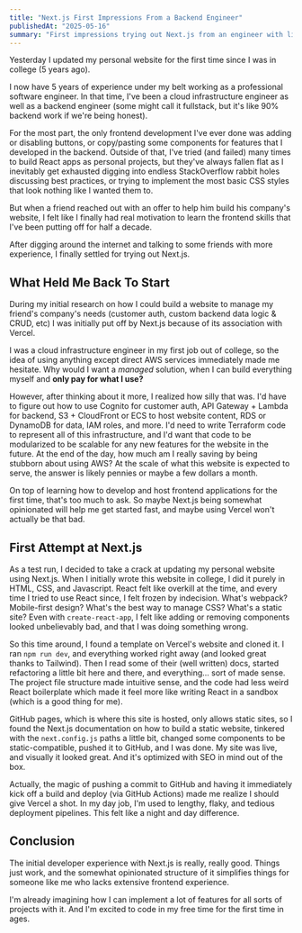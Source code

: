```yaml
---
title: "Next.js First Impressions From a Backend Engineer"
publishedAt: "2025-05-16"
summary: "First impressions trying out Next.js from an engineer with limited frontend experience."
---
```


Yesterday I updated my personal website for the first time since I was in college (5 years ago).

I now have 5 years of experience under my belt working as a professional software engineer.
In that time, I've been a cloud infrastructure engineer as well as a backend engineer (some might call it fullstack, but it's like 90% backend work if we're being honest).

For the most part, the only frontend development I've ever done was adding or disabling buttons, or copy/pasting some components for features that I developed in the backend.
Outside of that, I've tried (and failed) many times to build React apps as personal projects,
but they've always fallen flat as I inevitably get exhausted digging into endless StackOverflow rabbit holes discussing best practices, or trying to implement the most basic CSS styles that look nothing like I wanted them to.

But when a friend reached out with an offer to help him build his company's website, I felt like I finally had real motivation to learn the frontend skills that I've been putting off for half a decade.

After digging around the internet and talking to some friends with more experience, I finally settled for trying out Next.js.

## What Held Me Back To Start

During my initial research on how I could build a website to manage my friend's company's needs (customer auth, custom backend data logic & CRUD, etc) I was initially put off by Next.js because of its association with Vercel.

I was a cloud infrastructure engineer in my first job out of college, so the idea of using anything except direct AWS services immediately made me hesitate. Why would I want a _managed_ solution, when I can build everything myself and **only pay for what I use?**

However, after thinking about it more, I realized how silly that was. I'd have to figure out how to use Cognito for customer auth, API Gateway + Lambda for backend, S3 + CloudFront or ECS to host website content, RDS or DynamoDB for data, IAM roles, and more.
I'd need to write Terraform code to represent all of this infrastructure, and I'd want that code to be modularized to be scalable for any new features for the website in the future. At the end of the day, how much am I really saving by being stubborn about using AWS?
At the scale of what this website is expected to serve, the answer is likely pennies or maybe a few dollars a month.

On top of learning how to develop and host frontend applications for the first time, that's too much to ask. So maybe Next.js being somewhat opinionated will help me get started fast, and maybe using Vercel won't actually be that bad.

## First Attempt at Next.js

As a test run, I decided to take a crack at updating my personal website using Next.js. When I initially wrote this website in college, I did it purely in HTML, CSS, and Javascript.
React felt like overkill at the time, and every time I tried to use React since, I felt frozen by indecision. What's webpack? Mobile-first design? What's the best way to manage CSS? What's a static site?
Even with `create-react-app`, I felt like adding or removing components looked unbelievably bad, and that I was doing something wrong.

So this time around, I found a template on Vercel's website and cloned it. I ran `npm run dev`, and everything worked right away (and looked great thanks to Tailwind). Then I read some of their (well written) docs,
started refactoring a little bit here and there, and everything... sort of made sense. The project file structure made intuitive sense, and the code had less weird React boilerplate which made it feel more like writing React in a sandbox (which is a good thing for me).

GitHub pages, which is where this site is hosted, only allows static sites, so I found the Next.js documentation on how to build a static website, tinkered with the `next.config.js` paths a little bit, changed some components to be static-compatible, pushed it to GitHub,
and I was done. My site was live, and visually it looked great. And it's optimized with SEO in mind out of the box.

Actually, the magic of pushing a commit to GitHub and having it immediately kick off a build and deploy (via GitHub Actions) made me realize I should give Vercel a shot. In my day job, I'm used to lengthy, flaky, and tedious deployment pipelines. This felt like a night and day difference.

## Conclusion

The initial developer experience with Next.js is really, really good. Things just work, and the somewhat opinionated structure of it simplifies things for someone like me who lacks extensive frontend experience.

I'm already imagining how I can implement a lot of features for all sorts of projects with it. And I'm excited to code in my free time for the first time in ages.
